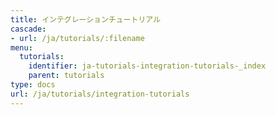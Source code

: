 ---
title: インテグレーションチュートリアル
cascade:
- url: /ja/tutorials/:filename
menu:
  tutorials:
    identifier: ja-tutorials-integration-tutorials-_index
    parent: tutorials
type: docs
url: /ja/tutorials/integration-tutorials
---

